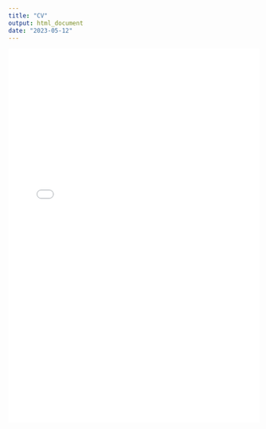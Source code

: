 ```yaml
---
title: "CV"
output: html_document
date: "2023-05-12"
---
```



![](./images/4.10.2023_CV.Hubert.pdf){width=100% height=750}